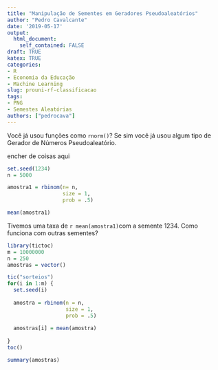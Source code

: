 ```yaml
---
title: "Manipulação de Sementes em Geradores Pseudoaleatórios"
author: "Pedro Cavalcante"
date: '2019-05-17'
output:
  html_document:
    self_contained: FALSE
draft: TRUE
katex: TRUE
categories:
- R
- Economia da Educação
- Machine Learning
slug: prouni-rf-classificacao
tags:
- PNG
- Semestes Aleatórias
authors: ["pedrocava"]
---
```


Você já usou funções como ``rnorm()``? Se sim você já usou algum tipo de Gerador de Números Pseudoaleatório.

encher de coisas aqui




```R
set.seed(1234)
n = 5000

amostra1 = rbinom(n= n,
                  size = 1,
                  prob = .5)

mean(amostra1)
```

Tivemos uma taxa de ```r mean(amostra1)```com a semente $1234$. Como funciona com outras sementes? 

```R
library(tictoc)
m = 10000000
n = 250
amostras = vector()

tic("sorteios")
for(i in 1:m) {
  set.seed(i)
  
  amostra = rbinom(n = n,
                   size = 1,
                   prob = .5)
  
  amostras[i] = mean(amostra)
    
}
toc()

summary(amostras)
```


